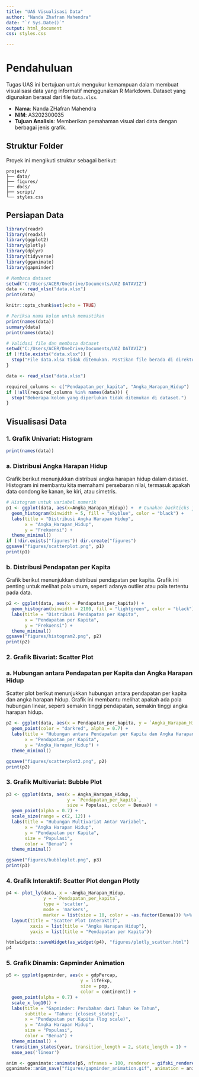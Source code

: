 ```yaml
---
title: "UAS Visualisasi Data"
author: "Nanda Zhafran Mahendra"
date: "`r Sys.Date()`"
output: html_document
css: styles.css

---
```

# Pendahuluan

Tugas UAS ini bertujuan untuk mengukur kemampuan dalam membuat visualisasi data yang informatif menggunakan R Markdown. Dataset yang digunakan berasal dari file `Data.xlsx`.

- **Nama**: Nanda ZHafran Mahendra
- **NIM**:  A3202300035
- **Tujuan Analisis**: Memberikan pemahaman visual dari data dengan berbagai jenis grafik.

## Struktur Folder

Proyek ini mengikuti struktur sebagai berikut:

```
project/
├── data/       
├── figures/  
├── docs/       
├── script/     
└── styles.css  
```

## Persiapan Data
```r
library(readr)
library(readxl)
library(ggplot2)
library(plotly)
library(dplyr)
library(tidyverse)
library(gganimate)
library(gapminder)

# Membaca dataset
setwd("C:/Users/ACER/OneDrive/Documents/UAZ DATAVIZ")
data <- read_xlsx("data.xlsx")
print(data)

knitr::opts_chunk$set(echo = TRUE)

# Periksa nama kolom untuk memastikan
print(names(data))
summary(data)
print(names(data))

```

```r
# Validasi file dan membaca dataset
setwd("C:/Users/ACER/OneDrive/Documents/UAZ DATAVIZ")
if (!file.exists("data.xlsx")) {
  stop("File data.xlsx tidak ditemukan. Pastikan file berada di direktori yang benar.")
}

data <- read_xlsx("data.xlsx")

required_columns <- c("Pendapatan_per_kapita", "Angka_Harapan_Hidup")
if (!all(required_columns %in% names(data))) {
  stop("Beberapa kolom yang diperlukan tidak ditemukan di dataset.")
}
```

## Visualisasi Data

### 1. Grafik Univariat: Histogram

```r
print(names(data))

```
### a. Distribusi Angka Harapan Hidup
Grafik berikut menunjukkan distribusi angka harapan hidup dalam dataset. Histogram ini membantu kita memahami persebaran nilai, termasuk apakah data condong ke kanan, ke kiri, atau simetris.

```r
# Histogram untuk variabel numerik
p1 <- ggplot(data, aes(x=Angka_Harapan_Hidup)) +  # Gunakan backticks jika ada spasi di nama kolom
  geom_histogram(binwidth = 5, fill = "skyblue", color = "black") +
  labs(title = "Distribusi Angka Harapan Hidup",
       x = "Angka_Harapan_Hidup",
       y = "Frekuensi") +
  theme_minimal()
if (!dir.exists("figures")) dir.create("figures")
ggsave("figures/scatterplot.png", p1)
print(p1)
```

### b. Distribusi Pendapatan per Kapita
Grafik berikut menunjukkan distribusi pendapatan per kapita. Grafik ini penting untuk melihat pola umum, seperti adanya outlier atau pola tertentu pada data.

```r
p2 <- ggplot(data, aes(x = Pendapatan_per_kapita)) +
  geom_histogram(binwidth = 2100, fill = "lightgreen", color = "black") +
  labs(title = "Distribusi Pendapatan per Kapita",
       x = "Pendapatan per Kapita",
       y = "Frekuensi") +
  theme_minimal()
ggsave("figures/histogram2.png", p2)
print(p2)
```

### 2. Grafik Bivariat: Scatter Plot
### a. Hubungan antara Pendapatan per Kapita dan Angka Harapan Hidup
Scatter plot berikut menunjukkan hubungan antara pendapatan per kapita dan angka harapan hidup. Grafik ini membantu melihat apakah ada pola hubungan linear, seperti semakin tinggi pendapatan, semakin tinggi angka harapan hidup.


```r
p2 <- ggplot(data, aes(x = Pendapatan_per_kapita, y = `Angka_Harapan_Hidup`)) +
  geom_point(color = "darkred", alpha = 0.7) +
  labs(title = "Hubungan antara Pendapatan per Kapita dan Angka Harapan Hidup",
       x = "Pendapatan_per_Kapita",
       y = "Angka_Harapan_Hidup") +
  theme_minimal()

ggsave("figures/scatterplot2.png", p2)
print(p2)
```




### 3. Grafik Multivariat: Bubble Plot
```r
p3 <- ggplot(data, aes(x = Angka_Harapan_Hidup, 
                       y = `Pendapatan_per_kapita`, 
                       size = Populasi, color = Benua)) +
  geom_point(alpha = 0.7) +
  scale_size(range = c(2, 12)) +
  labs(title = "Hubungan Multivariat Antar Variabel",
       x = "Angka Harapan Hidup",
       y = "Pendapatan per Kapita",
       size = "Populasi",
       color = "Benua") +
  theme_minimal()

ggsave("figures/bubbleplot.png", p3)
print(p3)
```



### 4. Grafik Interaktif: Scatter Plot dengan Plotly
```r
p4 <- plot_ly(data, x = ~Angka_Harapan_Hidup, 
              y = ~`Pendapatan_per_kapita`, 
              type = 'scatter', 
              mode = 'markers', 
              marker = list(size = 10, color = ~as.factor(Benua))) %>%
  layout(title = "Scatter Plot Interaktif",
         xaxis = list(title = "Angka Harapan Hidup"),
         yaxis = list(title = "Pendapatan per Kapita"))

htmlwidgets::saveWidget(as_widget(p4), "figures/plotly_scatter.html")
p4
```


### 5. Grafik Dinamis: Gapminder Animation
```r
p5 <- ggplot(gapminder, aes(x = gdpPercap, 
                            y = lifeExp, 
                            size = pop, 
                            color = continent)) +
  geom_point(alpha = 0.7) +
  scale_x_log10() +
  labs(title = "Gapminder: Perubahan dari Tahun ke Tahun",
       subtitle = 'Tahun: {closest_state}',
       x = "Pendapatan per Kapita (log scale)",
       y = "Angka Harapan Hidup",
       size = "Populasi",
       color = "Benua") +
  theme_minimal() +
  transition_states(year, transition_length = 2, state_length = 1) +
  ease_aes('linear')

anim <- gganimate::animate(p5, nframes = 100, renderer = gifski_renderer())
gganimate::anim_save("figures/gapminder_animation.gif", animation = anim)
```

